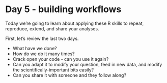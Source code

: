 # Day 5 - building workflows

Today we're going to learn about applying these R 
skills to 
repeat, reproduce, extend, and share your analyses.

First, let's review the last two days.

<!-- exercise -->

- What have we done?
- How do we do it many times?
- Crack open your code - can you use it again?
- Can you adapt it to modify your question, 
  feed in new data, and modify the
  scientifically-important bits easily?
- Can you share it with someone and they follow
  along?